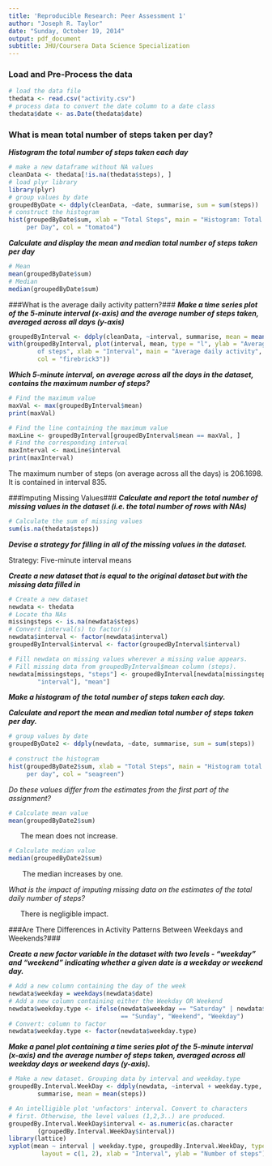 ```yaml
---
title: 'Reproducible Research: Peer Assessment 1'
author: "Joseph R. Taylor"
date: "Sunday, October 19, 2014"
output: pdf_document
subtitle: JHU/Coursera Data Science Specialization
---
```

  
  

### Load and Pre-Process the data

```r
# load the data file
thedata <- read.csv("activity.csv")
# process data to convert the date column to a date class
thedata$date <- as.Date(thedata$date)
```
  
### What is mean total number of steps taken per day?  
***Histogram the total number of steps taken each day***  
```r
# make a new dataframe without NA values
cleanData <- thedata[!is.na(thedata$steps), ]
# load plyr library
library(plyr)
# group values by date
groupedByDate <- ddply(cleanData, ~date, summarise, sum = sum(steps))
# construct the histogram
hist(groupedByDate$sum, xlab = "Total Steps", main = "Histogram: Total Steps 
     per Day", col = "tomato4")
```
  
***Calculate and display the mean and median total number of steps taken per 
        day***
```r
# Mean
mean(groupedByDate$sum)
# Median
median(groupedByDate$sum)
```
  

###What is the average daily activity pattern?###
***Make a time series plot of the 5-minute interval (x-axis) and the average 
number of steps taken, averaged across all days (y-axis)***

```r
groupedByInterval <- ddply(cleanData, ~interval, summarise, mean = mean(steps))
with(groupedByInterval, plot(interval, mean, type = "l", ylab = "Average number 
        of steps", xlab = "Interval", main = "Average daily activity", 
        col = "firebrick3"))

```

***Which 5-minute interval, on average across all the days in the dataset, 
contains the maximum number of steps?***

```r
# Find the maximum value
maxVal <- max(groupedByInterval$mean)
print(maxVal)
```
```r
# Find the line containing the maximum value
maxLine <- groupedByInterval[groupedByInterval$mean == maxVal, ]
# Find the corresponding interval
maxInterval <- maxLine$interval
print(maxInterval)
```

The maximum number of steps (on average across all the days) is 206.1698. It is 
contained in interval 835.

###Imputing Missing Values###
***Calculate and report the total number of missing values in the dataset (i.e.
the total number of rows with NAs)***

```r
# Calculate the sum of missing values
sum(is.na(thedata$steps))
```

***Devise a strategy for filling in all of the missing values in the dataset.***

Strategy: Five-minute interval means


***Create a new dataset that is equal to the original dataset but with the 
missing data filled in***

```r
# Create a new dataset
newdata <- thedata
# Locate tha NAs
missingsteps <- is.na(newdata$steps)
# Convert interval(s) to factor(s)
newdata$interval <- factor(newdata$interval)
groupedByInterval$interval <- factor(groupedByInterval$interval)

# Fill newdata on missing values wherever a missing value appears. 
# Fill missing data from groupedByInterval$mean column (steps).
newdata[missingsteps, "steps"] <- groupedByInterval[newdata[missingsteps, 
        "interval"], "mean"]
```

***Make a histogram of the total number of steps taken each day.***

***Calculate and report the mean and median total number of steps taken per 
day.***

```r
# group values by date
groupedByDate2 <- ddply(newdata, ~date, summarise, sum = sum(steps))
 
# construct the histogram
hist(groupedByDate2$sum, xlab = "Total Steps", main = "Histogram total steps 
     per day", col = "seagreen")
```


*Do these values differ from the estimates from the first part of the 
assignment?* 

```r
# Calculate mean value
mean(groupedByDate2$sum)
```

&nbsp;&nbsp;&nbsp;&nbsp;&nbsp;&nbsp;The mean does not increase.

```r
# Calculate median value
median(groupedByDate2$sum)
```

&nbsp;&nbsp;&nbsp;&nbsp;&nbsp;&nbsp; The median increases by one.


*What is the impact of imputing missing data on the estimates of the total 
daily number of steps?*


&nbsp;&nbsp;&nbsp;&nbsp;&nbsp;&nbsp;There is negligible impact.

###Are There Differences in Activity Patterns Between Weekdays and Weekends?###

***Create a new factor variable in the dataset with two levels - "weekday" and 
"weekend" indicating whether a given date is a weekday or weekend day.***

```r
# Add a new column containing the day of the week
newdata$weekday = weekdays(newdata$date)
# Add a new column containing either the Weekday OR Weekend
newdata$weekday.type <- ifelse(newdata$weekday == "Saturday" | newdata$weekday
                               == "Sunday", "Weekend", "Weekday")
# Convert: column to factor
newdata$weekday.type <- factor(newdata$weekday.type)
```

***Make a panel plot containing a time series plot of the 5-minute interval 
(x-axis) and the average number of steps taken, averaged across all weekday 
days or weekend days (y-axis).***

```r
# Make a new dataset. Grouping data by interval and weekday.type
groupedBy.Interval.WeekDay <- ddply(newdata, ~interval + weekday.type, 
        summarise, mean = mean(steps))

# An intelligible plot 'unfactors' interval. Convert to characters
# first. Otherwise, the level values (1,2,3..) are produced.
groupedBy.Interval.WeekDay$interval <- as.numeric(as.character
        (groupedBy.Interval.WeekDay$interval))
library(lattice)
xyplot(mean ~ interval | weekday.type, groupedBy.Interval.WeekDay, type = "l", 
         layout = c(1, 2), xlab = "Interval", ylab = "Number of steps")
```


